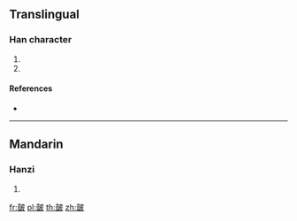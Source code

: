 {{character info/new}}
{{also|鼓}}
==Translingual==

===Han character===
{{Han char|rn=107|rad=皮|as=12|sn=17|four=|canj=GTDHE,XGTDH|ids=⿰壹皮}}

# {{defn|Han|sort=皮12}}
# {{non-gloss definition|Variant of [[皷]].}}

====References====
* {{Han ref|kx=0792.111|hdz=42758.151|uh=76BC|ud=30396}}

----

==Mandarin==

===Hanzi===
{{cmn-hanzi|pin=[[gǔ]] ([[gu3]])|wg=[[ku3|ku<sup>3</sup>]]}}

# {{defn|lang=cmn|sort=皮12}}

[[fr:皼]]
[[pl:皼]]
[[th:皼]]
[[zh:皼]]